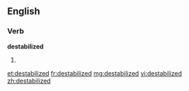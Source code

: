 ==English==

===Verb===
'''destabilized'''

# {{past of|[[destabilize]]}}

[[et:destabilized]]
[[fr:destabilized]]
[[mg:destabilized]]
[[vi:destabilized]]
[[zh:destabilized]]